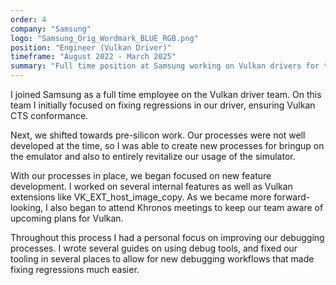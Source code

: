 ```yaml
---
order: 4
company: "Samsung"
logo: "Samsung_Orig_Wordmark_BLUE_RGB.png"
position: "Engineer (Vulkan Driver)"
timeframe: "August 2022 - March 2025"
summary: "Full time position at Samsung working on Vulkan drivers for the Xclipse GPU and future generations."
---
```


I joined Samsung as a full time employee on the Vulkan driver team. On this team I initially focused on fixing regressions in our driver, ensuring Vulkan CTS conformance.

Next, we shifted towards pre-silicon work. Our processes were not well developed at the time, so I was able to create new processes for bringup on the emulator and also to entirely revitalize our usage of the simulator.

With our processes in place, we began focused on new feature development. I worked on several internal features as well as Vulkan extensions like VK_EXT_host_image_copy. As we became more forward-looking, I also began to attend Khronos meetings to keep our team aware of upcoming plans for Vulkan.

Throughout this process I had a personal focus on improving our debugging processes. I wrote several guides on using debug tools, and fixed our tooling in several places to allow for new debugging workflows that made fixing regressions much easier.